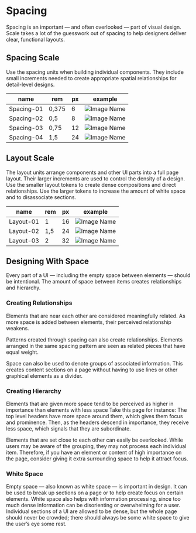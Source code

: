 
<Meta title="Guidelines/Spacing" />

# Spacing

Spacing is an important — and often overlooked — part of visual design. Scale takes a lot of the guesswork out of spacing to help designers deliver clear, functional layouts.

## Spacing Scale

Use the spacing units when building individual components. They include small increments needed to create appropriate spatial relationships for detail-level designs.

| name       | rem   | px  | example                                 |
| ---------- | ----- | --- | --------------------------------------- |
| Spacing-01 | 0,375 | 6   | ![Image Name](assets/2_guidelines/spacing/image2020-8-3_13-31-16.png) |
| Spacing-02 | 0,5   | 8   | ![Image Name](assets/2_guidelines/spacing/image2020-8-3_13-27-47.png) |
| Spacing-03 | 0,75  | 12  | ![Image Name](assets/2_guidelines/spacing/image2020-8-3_13-27-54.png) |
| Spacing-04 | 1,5   | 24  | ![Image Name](assets/2_guidelines/spacing/image2020-8-3_13-28-1.png)  |

## Layout Scale

The layout units arrange components and other UI parts into a full page layout. Their larger increments are used to control the density of a design. Use the smaller layout tokens to create dense compositions and direct relationships. Use the larger tokens to increase the amount of white space and to disassociate sections.

| name      | rem | px  | example                                 |
| --------- | --- | --- | --------------------------------------- |
| Layout-01 | 1   | 16  | ![Image Name](assets/2_guidelines/spacing/image2020-8-3_13-31-28.png) |
| Layout-02 | 1,5 | 24  | ![Image Name](assets/2_guidelines/spacing/image2020-8-3_13-29-47.png) |
| Layout-03 | 2   | 32  | ![Image Name](assets/2_guidelines/spacing/image2020-8-3_13-29-54.png) |

## Designing With Space

Every part of a UI — including the empty space between elements — should be intentional. The amount of space between items creates relationships and hierarchy.

### Creating Relationships

Elements that are near each other are considered meaningfully related. As more space is added between elements, their perceived relationship weakens.

Patterns created through spacing can also create relationships. Elements arranged in the same spacing pattern are seen as related pieces that have equal weight.

Space can also be used to denote groups of associated information. This creates content sections on a page without having to use lines or other graphical elements as a divider.

### Creating Hierarchy

Elements that are given more space tend to be perceived as higher in importance than elements with less space Take this page for instance: The top level headers have more space around them, which gives them focus and prominence. Then, as the headers descend in importance, they receive less space, which signals that they are subordinate.

Elements that are set close to each other can easily be overlooked. While users may be aware of the grouping, they may not process each individual item. Therefore, if you have an element or content of high importance on the page, consider giving it extra surrounding space to help it attract focus.

### White Space

Empty space — also known as white space — is important in design. It can be used to break up sections on a page or to help create focus on certain elements. White space also helps with information processing, since too much dense information can be disorienting or overwhelming for a user. Individual sections of a UI are allowed to be dense, but the whole page should never be crowded; there should always be some white space to give the user’s eye some rest.
